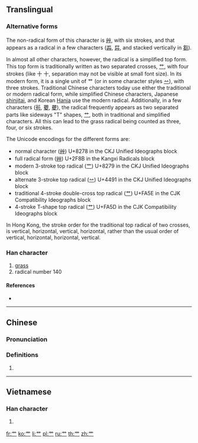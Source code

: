 {{character info/new}}
==Translingual==
{{stroke order|type=animate}}
{{ja-forms|艹|艹|艹}}

===Alternative forms===
The non-radical form of this character is [[艸]], with six strokes, and that appears as a radical in a few characters ([[芔]], [[茻]], and stacked vertically in [[芻]]).

In almost all other characters, however, the radical is a simplified top form. This top form is traditionally written as two separated crosses, [[艹]], with four strokes (like 十&nbsp;十, separation may not be visible at small font size). In its modern form, it is a single unit of 艹 (or in some character styles [[䒑]]), with three strokes. Traditional Chinese characters today use either the traditional or modern radical form, while simplified Chinese characters, Japanese [[shinjitai]], and Korean [[Hanja]] use the modern radical. Additionally, in a few characters ([[茍]], [[蘷]], [[虁]]), the radical frequently appears as two separated parts like sideways "T" shapes, [[艹]], both in traditional and simplified characters. All this can lead to the grass radical being counted as three, four, or six strokes.

The Unicode encodings for the different forms are:

* normal character ([[艸]]) U+8278 in the CKJ Unified Ideographs block
* full radical form ([[⾋]]) U+2F8B in the Kangxi Radicals block
* modern 3-stroke top radical ([[艹]]) U+8279 in the CKJ Unified Ideographs block
* alternate 3-stroke top radical ([[䒑]]) U+4491 in the CKJ Unified Ideographs block
* traditional 4-stroke double-cross top radical ([[艹]]) U+FA5E in the CJK Compatibility Ideographs block
* 4-stroke T-shape top radical ([[艹]]) U+FA5D in the CJK Compatibility Ideographs block

In Hong Kong, the stroke order for the traditional top radical of two crosses, is vertical, horizontal, vertical, horizontal, rather than the usual order of vertical, horizontal, horizontal, vertical.

===Han character===
{{Han char|rn=140|rad=艸|as=00|sn=3|four=|canj=JJ,XJJ}}

# [[grass]]
# radical number 140

====References====
* {{Han ref|kx=1017.011|dkj=30639|dj=1475.070|hdz=53172.011|uh=8279|ud=33401}}

----

==Chinese==
{{zh-forms}}

===Pronunciation===
{{zh-pron
|m=cǎo
|c=
|mc=
|oc=
|ma=
|cat=
}}

===Definitions===
{{zh-hanzi}}

# {{rfdef|zh}}

----

==Vietnamese==

===Han character===
{{vi-hantu|[[thảo]]|rs=艸00}}

# {{defn|lang=vi|sort=艸00}}

[[Category:CJKV radicals| ]]

[[fr:艹]]
[[ko:艹]]
[[li:艹]]
[[pl:艹]]
[[ru:艹]]
[[th:艹]]
[[zh:艹]]
